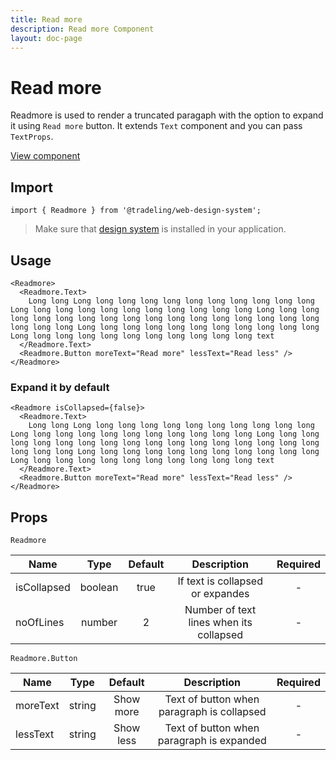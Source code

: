 ```yaml
---
title: Read more
description: Read more Component
layout: doc-page
---
```


# Read more

Readmore is used to render a truncated paragaph with the option to expand it
using `Read more` button. It extends `Text` component and you can pass
`TextProps`.

[View component](https://design-system.tradelingdev.com/?path=/story/readmore--basic-readmore)

## Import

```
import { Readmore } from '@tradeling/web-design-system';
```

> Make sure that [design system](https://github.com/tradeling/web-design-system)
> is installed in your application.

## Usage

```
<Readmore>
  <Readmore.Text>
    Long long Long long long long long long long long long long long Long long long long long long long long long long long Long long long long long long long long long long long long long long long long long long long long Long long long long long long long long long long long Long long long long long long long long long long long text
  </Readmore.Text>
  <Readmore.Button moreText="Read more" lessText="Read less" />
</Readmore>
```

### Expand it by default

```
<Readmore isCollapsed={false}>
  <Readmore.Text>
    Long long Long long long long long long long long long long long Long long long long long long long long long long long Long long long long long long long long long long long long long long long long long long long long Long long long long long long long long long long long Long long long long long long long long long long long text
  </Readmore.Text>
  <Readmore.Button moreText="Read more" lessText="Read less" />
</Readmore>
```

## Props

`Readmore`

| Name        |  Type   | Default |               Description               | Required |
| ----------- | :-----: | :-----: | :-------------------------------------: | :------: |
| isCollapsed | boolean |  true   |    If text is collapsed or expandes     |    -     |
| noOfLines   | number  |    2    | Number of text lines when its collapsed |    -     |

`Readmore.Button`

| Name     |  Type  |  Default  |                Description                 | Required |
| -------- | :----: | :-------: | :----------------------------------------: | :------: |
| moreText | string | Show more | Text of button when paragraph is collapsed |    -     |
| lessText | string | Show less | Text of button when paragraph is expanded  |    -     |
